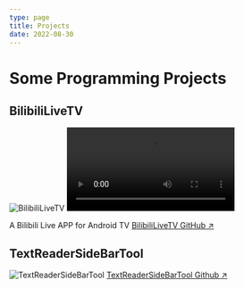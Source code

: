 ```yaml
---
type: page
title: Projects
date: 2022-08-30
---
```



# Some Programming Projects

## BilibiliLiveTV

<Image
  src="https://pic1.zhimg.com/v2-ea323557631fe90ab873daa7814bbff5.png"
  alt="BilibiliLiveTV"
  width={1125}
  height={677}
  priority
  className="next-image"
/>
<video controls>
  <source src="/videos/bilibililivetv_record1.webm" type="video/webm"/>
</video>

A Bilibili Live APP for Android TV
[BilibiliLiveTV GitHub ↗ ](https://github.com/MUedsa/BilibiliLiveTV)

## TextReaderSideBarTool

<Image
  src="https://github.com/MUedsa/TextReaderSiderTool/raw/master/temp.gif?raw=true"
  alt="TextReaderSideBarTool"
  width={517}
  height={507}
  priority
  className="next-image"
/>
[TextReaderSideBarTool Github ↗ ](https://github.com/MUedsa/TextReaderSiderTool)
